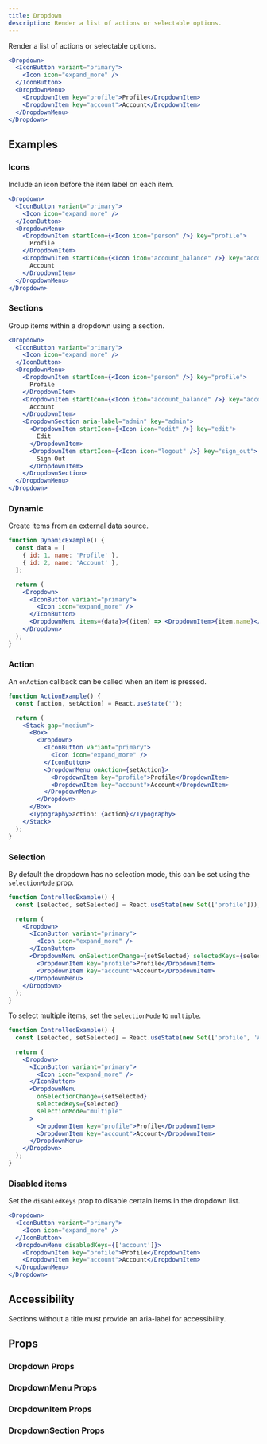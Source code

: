```yaml
---
title: Dropdown
description: Render a list of actions or selectable options.
---
```


Render a list of actions or selectable options.

```jsx live
<Dropdown>
  <IconButton variant="primary">
    <Icon icon="expand_more" />
  </IconButton>
  <DropdownMenu>
    <DropdownItem key="profile">Profile</DropdownItem>
    <DropdownItem key="account">Account</DropdownItem>
  </DropdownMenu>
</Dropdown>
```

## Examples

### Icons

Include an icon before the item label on each item.

```jsx live
<Dropdown>
  <IconButton variant="primary">
    <Icon icon="expand_more" />
  </IconButton>
  <DropdownMenu>
    <DropdownItem startIcon={<Icon icon="person" />} key="profile">
      Profile
    </DropdownItem>
    <DropdownItem startIcon={<Icon icon="account_balance" />} key="account">
      Account
    </DropdownItem>
  </DropdownMenu>
</Dropdown>
```

### Sections

Group items within a dropdown using a section.

```jsx live
<Dropdown>
  <IconButton variant="primary">
    <Icon icon="expand_more" />
  </IconButton>
  <DropdownMenu>
    <DropdownItem startIcon={<Icon icon="person" />} key="profile">
      Profile
    </DropdownItem>
    <DropdownItem startIcon={<Icon icon="account_balance" />} key="account">
      Account
    </DropdownItem>
    <DropdownSection aria-label="admin" key="admin">
      <DropdownItem startIcon={<Icon icon="edit" />} key="edit">
        Edit
      </DropdownItem>
      <DropdownItem startIcon={<Icon icon="logout" />} key="sign_out">
        Sign Out
      </DropdownItem>
    </DropdownSection>
  </DropdownMenu>
</Dropdown>
```

### Dynamic

Create items from an external data source.

```jsx live
function DynamicExample() {
  const data = [
    { id: 1, name: 'Profile' },
    { id: 2, name: 'Account' },
  ];

  return (
    <Dropdown>
      <IconButton variant="primary">
        <Icon icon="expand_more" />
      </IconButton>
      <DropdownMenu items={data}>{(item) => <DropdownItem>{item.name}</DropdownItem>}</DropdownMenu>
    </Dropdown>
  );
}
```

### Action

An `onAction` callback can be called when an item is pressed.

```jsx live
function ActionExample() {
  const [action, setAction] = React.useState('');

  return (
    <Stack gap="medium">
      <Box>
        <Dropdown>
          <IconButton variant="primary">
            <Icon icon="expand_more" />
          </IconButton>
          <DropdownMenu onAction={setAction}>
            <DropdownItem key="profile">Profile</DropdownItem>
            <DropdownItem key="account">Account</DropdownItem>
          </DropdownMenu>
        </Dropdown>
      </Box>
      <Typography>action: {action}</Typography>
    </Stack>
  );
}
```

### Selection

By default the dropdown has no selection mode, this can be set using the `selectionMode` prop.

```jsx live
function ControlledExample() {
  const [selected, setSelected] = React.useState(new Set(['profile']));

  return (
    <Dropdown>
      <IconButton variant="primary">
        <Icon icon="expand_more" />
      </IconButton>
      <DropdownMenu onSelectionChange={setSelected} selectedKeys={selected} selectionMode="single">
        <DropdownItem key="profile">Profile</DropdownItem>
        <DropdownItem key="account">Account</DropdownItem>
      </DropdownMenu>
    </Dropdown>
  );
}
```

To select multiple items, set the `selectionMode` to `multiple`.

```jsx live
function ControlledExample() {
  const [selected, setSelected] = React.useState(new Set(['profile', 'Account']));

  return (
    <Dropdown>
      <IconButton variant="primary">
        <Icon icon="expand_more" />
      </IconButton>
      <DropdownMenu
        onSelectionChange={setSelected}
        selectedKeys={selected}
        selectionMode="multiple"
      >
        <DropdownItem key="profile">Profile</DropdownItem>
        <DropdownItem key="account">Account</DropdownItem>
      </DropdownMenu>
    </Dropdown>
  );
}
```

### Disabled items

Set the `disabledKeys` prop to disable certain items in the dropdown list.

```jsx live
<Dropdown>
  <IconButton variant="primary">
    <Icon icon="expand_more" />
  </IconButton>
  <DropdownMenu disabledKeys={['account']}>
    <DropdownItem key="profile">Profile</DropdownItem>
    <DropdownItem key="account">Account</DropdownItem>
  </DropdownMenu>
</Dropdown>
```

## Accessibility

Sections without a title must provide an aria-label for accessibility.

## Props

### Dropdown Props

<PropsTable component="Dropdown" />

### DropdownMenu Props

<PropsTable component="DropdownMenu" />

### DropdownItem Props

<PropsTable component="DropdownItem" />

### DropdownSection Props

<PropsTable component="DropdownSection" />
